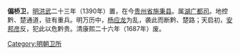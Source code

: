 '''偏桥卫'''，[[明|明]][[洪武|洪武]]二十三年（1390年）置，在今[[贵州省|贵州省]][[施秉县|施秉县]]。属[[湖广都司|湖广都司]]。地控黔、楚通道，驻有重兵。明万历中，[[杨应龙|杨应龙]]为乱，袭此而断黔、楚路；天启初，[[安邦彦|安邦彦]]反，犯此以危黔贵。清康熙二十六年（1687年）废。 

[[Category:明朝卫所|Category:明朝卫所]]